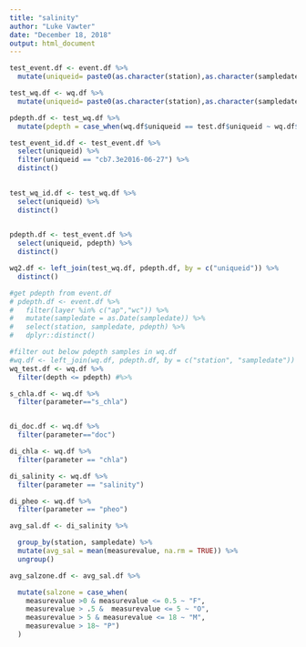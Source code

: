 ```yaml
---
title: "salinity"
author: "Luke Vawter"
date: "December 18, 2018"
output: html_document
---
```


```r
test_event.df <- event.df %>%
  mutate(uniqueid= paste0(as.character(station),as.character(sampledate)))
```


```r
test_wq.df <- wq.df %>%
  mutate(uniqueid= paste0(as.character(station),as.character(sampledate)))
```

```r
pdepth.df <- test_wq.df %>%
  mutate(pdepth = case_when(wq.df$uniqueid == test.df$uniqueid ~ wq.df$depth))
```
```r
test_event_id.df <- test_event.df %>%
  select(uniqueid) %>%
  filter(uniqueid == "cb7.3e2016-06-27") %>%
  distinct()
   
```



```r
test_wq_id.df <- test_wq.df %>%
  select(uniqueid) %>%
  distinct()
  
```

```r
pdepth.df <- test_event.df %>%
  select(uniqueid, pdepth) %>%
  distinct()
```


```r
wq2.df <- left_join(test_wq.df, pdepth.df, by = c("uniqueid")) %>%
  distinct()
```


```r
#get pdepth from event.df
# pdepth.df <- event.df %>%
#   filter(layer %in% c("ap","wc")) %>%
#   mutate(sampledate = as.Date(sampledate)) %>%
#   select(station, sampledate, pdepth) %>%
#   dplyr::distinct()

#filter out below pdepth samples in wq.df
#wq.df <- left_join(wq.df, pdepth.df, by = c("station", "sampledate"))
wq_test.df <- wq.df %>% 
  filter(depth <= pdepth) #%>% 

```

```r
s_chla.df <- wq.df %>%
  filter(parameter=="s_chla")


di_doc.df <- wq.df %>%
  filter(parameter=="doc")

di_chla <- wq.df %>%
  filter(parameter == "chla")

di_salinity <- wq.df %>%
  filter(parameter == "salinity")

di_pheo <- wq.df %>%
  filter(parameter == "pheo")

avg_sal.df <- di_salinity %>%

  group_by(station, sampledate) %>%
  mutate(avg_sal = mean(measurevalue, na.rm = TRUE)) %>%
  ungroup()

avg_salzone.df <- avg_sal.df %>%

  mutate(salzone = case_when(
    measurevalue >0 & measurevalue <= 0.5 ~ "F",
    measurevalue > .5 &  measurevalue <= 5 ~ "O",
    measurevalue > 5 & measurevalue <= 18 ~ "M",
    measurevalue > 18~ "P")
  )
```


